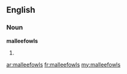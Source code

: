 ==English==

===Noun===
'''malleefowls'''

# {{plural of|malleefowl}}

[[ar:malleefowls]]
[[fr:malleefowls]]
[[my:malleefowls]]